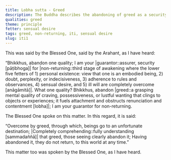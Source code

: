 ```yaml
---
title: Lobha sutta - Greed
description: The Buddha describes the abandoning of greed as a security for non-returning.
qualities: greed
theme: principle
fetter: sensual desire
tags: greed, non-returning, iti, sensual desire
slug: iti1
---
```


This was said by the Blessed One, said by the Arahant, as I have heard:

“Bhikkhus, abandon one quality; I am your |guarantor::assurer, security [pāṭibhoga]| for |non-returning::third stage of awakening where the lower five fetters of 1) personal existence: view that one is an embodied being, 2) doubt, perplexity, or indecisiveness, 3) adherence to rules and observances, 4) sensual desire, and 5) ill will are completely overcome [anāgāmitā]|. What one quality? Bhikkhus, abandon |greed::a grasping mental quality of craving, possessiveness, or lustful wanting that clings to objects or experiences; it fuels attachment and obstructs renunciation and contentment [lobha]|; I am your guarantor for non-returning.

The Blessed One spoke on this matter. In this regard, it is said:

“Overcome by greed, through which,
beings go to an unfortunate destination;
|Completely comprehending::fully understanding [sammadaññā]| that greed,
those seeing clearly abandon it;
Having abandoned it, they do not return,
to this world at any time.”

This matter too was spoken by the Blessed One, as I have heard.